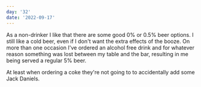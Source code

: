 ```yaml
---
day: '32'
date: '2022-09-17'
---
```


As a non-drinker I like that there are some good 0% or 0.5% beer options. I still like a cold beer, even if I don't want the extra effects of the booze. On more than one occasion I've ordered an alcohol free drink and for whatever reason something was lost between my table and the bar, resulting in me being served a regular 5% beer.

At least when ordering a coke they're not going to to accidentally add some Jack Daniels.
